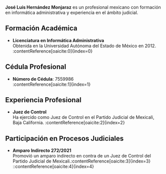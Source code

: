 **José Luis Hernández Monjaraz** es un profesional mexicano con formación en informática administrativa y experiencia en el ámbito judicial.

## Formación Académica

- **Licenciatura en Informática Administrativa**  
  Obtenida en la Universidad Autónoma del Estado de México en 2012. :contentReference[oaicite:0]{index=0}

## Cédula Profesional

- **Número de Cédula**: 7559986  
  :contentReference[oaicite:1]{index=1}

## Experiencia Profesional

- **Juez de Control**  
  Ha ejercido como Juez de Control en el Partido Judicial de Mexicali, Baja California. :contentReference[oaicite:2]{index=2}

## Participación en Procesos Judiciales

- **Amparo Indirecto 272/2021**  
  Promovió un amparo indirecto en contra de un Juez de Control del Partido Judicial de Mexicali.&#8203;:contentReference[oaicite:3]{index=3}
::contentReference[oaicite:4]{index=4}